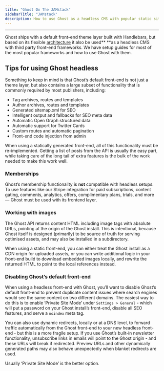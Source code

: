 ```yaml
---
title: "Ghost On The JAMstack"
sidebarTitle: "JAMstack"
description: How to use Ghost as a headless CMS with popular static site generators
---
```


***

Ghost ships with a default front-end theme layer built with Handlebars, but based on its flexible [architecture](/architecture/) it also be used** **as a headless CMS with third party front-end frameworks. We have setup guides for most of the most popular frameworks and how to use Ghost with them.

<CardGroup cols={3}>
  <Card
    title="Next.js"
    href="/jamstack/next/"
    icon="/images/9994e9a8-nextjs-logo.svg"
    alt="Next.js logo"
  />
  <Card
    title="Gatsby"
    href="/jamstack/gatsby/"
    icon="/images/cf116fbd-gatsby-logo.svg"
    alt="Gatsby logo"
  />
  <Card
    title="Hexo"
    href="/jamstack/hexo/"
    icon="/images/475cf82c-hexo-logo.svg"
    alt="Hexo logo"
  />
  <Card
    title="Nuxt.js"
    href="/jamstack/nuxt/"
    icon="/images/nuxt-logo-green-black.svg"
    alt="Nuxt.js logo"
  />
  <Card
    title="VuePress"
    href="/jamstack/vuepress/"
    icon="/images/vuepress-logo.png"
    alt="VuePress logo"
  />
  <Card
    title="Gridsome"
    href="/jamstack/gridsome/"
    icon="/images/fff9bebe-gridsome-logo.svg"
    alt="Gridsome logo"
  />
  <Card
    title="Eleventy"
    href="/jamstack/eleventy/"
    icon="/images/0d290655-eleventy-logo.svg"
    alt="Eleventy logo"
  />
  <Card
    title="Custom Frontend"
    href="/jamstack/custom/"
    icon="/images/2abd65c9-custom.svg"
    alt="The word 'custom' in brackets"
  />
</CardGroup>

## Tips for using Ghost headless

Something to keep in mind is that Ghost’s default front-end is not just a theme layer, but also contains a large subset of functionality that is commonly required by most publishers, including:

* Tag archives, routes and templates
* Author archives, routes and templates
* Generated sitemap.xml for SEO
* Intelligent output and fallbacks for SEO meta data
* Automatic Open Graph structured data
* Automatic support for Twitter Cards
* Custom routes and automatic pagination
* Front-end code injection from admin

When using a statically generated front-end, all of this functionality must be re-implemented. Getting a list of posts from the API is usually the easy part, while taking care of the long tail of extra features is the bulk of the work needed to make this work well.

### Memberships

Ghost’s membership functionality is **not** compatible with headless setups. To use features like our Stripe integration for paid subscriptions, content gating, comments, analytics, offers, complimentary plans, trials, and more — Ghost must be used with its frontend layer.

### Working with images

The Ghost API returns content HTML including image tags with absolute URLs, pointing at the origin of the Ghost install. This is intentional, because Ghost itself is designed (primarily) to be source of truth for serving optimised assets, and may also be installed in a subdirectory.

When using a static front-end, you can either treat the Ghost install as a CDN origin for uploaded assets, or you can write additional logic in your front-end build to download embedded images locally, and rewrite the returned HTML to point to the local references instead.

### Disabling Ghost’s default front-end

When using a headless front-end with Ghost, you’ll want to disable Ghost’s default front-end to prevent duplicate content issues where search engines would see the same content on two different domains. The easiest way to do this is to enable ‘Private Site Mode’ under `Settings > General` - which will put a password on your Ghost install’s front-end, disable all SEO features, and serve a `noindex` meta tag.

You can also use dynamic redirects, locally or at a DNS level, to forward traffic automatically from the Ghost front-end to your new headless front-end - but this is a more fragile setup. If you use Ghost’s built-in newsletter functionality, unsubscribe links in emails will point to the Ghost origin - and these URLs will break if redirected. Preview URLs and other dynamically generated paths may also behave unexpectedly when blanket redirects are used.

Usually ‘Private Site Mode’ is the better option.